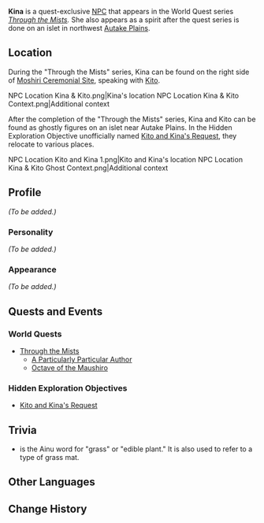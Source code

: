 {{Meta
<!-- REMOVE THIS TEMPLATE AFTER ADDING MISSING INFO -->
|missing_NPC_profile  = yes
}}
{{Character Infobox
|type             = Quest NPC
|deceased         = Past
|image            = NPC Kina.png
|realname         = 
|region           = Inazuma
|affiliation      = Thunderbird Civilization
|title            = 
|voiceEN          = 
|voiceCN          = 
|voiceJP          = 
}}
'''Kina''' {{Lang|ja=キナ}} is a quest-exclusive [[NPC]] that appears in the World Quest series ''[[Through the Mists]].'' She also appears as a spirit after the quest series is done on an islet in northwest [[Autake Plains]].

==Location==
During the "Through the Mists" series, Kina can be found on the right side of [[Moshiri Ceremonial Site]], speaking with [[Kito]].
<gallery hideaddbutton="true" captionalign="center">
NPC Location Kina & Kito.png|Kina's location
NPC Location Kina & Kito Context.png|Additional context
</gallery>

After the completion of the "Through the Mists" series, Kina and Kito can be found as ghostly figures on an islet near Autake Plains. In the Hidden Exploration Objective unofficially named [[Kito and Kina's Request]], they relocate to various places.
<gallery hideaddbutton="true" captionalign="center">
NPC Location Kito and Kina 1.png|Kito and Kina's location
NPC Location Kina & Kito Ghost Context.png|Additional context
</gallery>

==Profile==
<!-- detailed story/lore information goes here -->
''(To be added.)''

===Personality===
''(To be added.)''

===Appearance===
''(To be added.)''

==Quests and Events==
===World Quests===
* [[Through the Mists]]
** [[A Particularly Particular Author]]
** [[Octave of the Maushiro]]

===Hidden Exploration Objectives===
*[[Kito and Kina's Request]]

==Trivia==
* {{Lang|"Kina"|ain=キナ|ain_rm=kina}} is the Ainu word for "grass" or "edible plant." It is also used to refer to a type of grass mat.

==Other Languages==
{{Other Languages|default_hidden=1
|en      = Kina
|zhs     = 木奈
|zhs_rm  = Mùnài
|zht     = 木奈
|zht_rm  = Mùnài
|ja      = キナ
|ja_rm   = Kina
|ko      = 키나
|ko_rm   = Kina
|es      = Kina
|fr      = Kina
|ru      = Кина
|th      = Kina
|vi      = Kina
|de      = Kina
|id      = Kina
|pt      = Kina
}}

==Change History==
{{Change History|2.2}}
<!--
==References==
{{Reflist}}-->